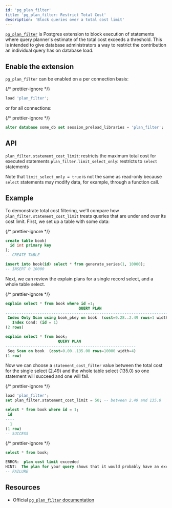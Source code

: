 ```yaml
---
id: 'pg_plan_filter'
title: 'pg_plan_filter: Restrict Total Cost'
description: 'Block queries over a total cost limit'
---
```


[`pg_plan_filter`](https://github.com/pgexperts/pg_plan_filter) is Postgres extension to block execution of statements where query planner's estimate of the total cost exceeds a threshold. This is intended to give database administrators a way to restrict the contribution an individual query has on database load.

## Enable the extension

`pg_plan_filter` can be enabled on a per connection basis:

{/* prettier-ignore */}
```sql
load 'plan_filter';
```

or for all connections:

{/* prettier-ignore */}
```sql
alter database some_db set session_preload_libraries = 'plan_filter';
```

## API

`plan_filter.statement_cost_limit`: restricts the maximum total cost for executed statements
`plan_filter.limit_select_only`: restricts to `select` statements

Note that `limit_select_only = true` is not the same as read-only because `select` statements may modify data, for example, through a function call.

## Example

To demonstrate total cost filtering, we'll compare how `plan_filter.statement_cost_limit` treats queries that are under and over its cost limit. First, we set up a table with some data:

{/* prettier-ignore */}
```sql
create table book(
  id int primary key
);
-- CREATE TABLE

insert into book(id) select * from generate_series(1, 10000);
-- INSERT 0 10000
```

Next, we can review the explain plans for a single record select, and a whole table select.

{/* prettier-ignore */}
```sql
explain select * from book where id =1;
                                QUERY PLAN
---------------------------------------------------------------------------
 Index Only Scan using book_pkey on book  (cost=0.28..2.49 rows=1 width=4)
   Index Cond: (id = 1)
(2 rows)

explain select * from book;
                       QUERY PLAN
---------------------------------------------------------
 Seq Scan on book  (cost=0.00..135.00 rows=10000 width=4)
(1 row)
```

Now we can choose a `statement_cost_filter` value between the total cost for the single select (2.49) and the whole table select (135.0) so one statement will succeed and one will fail.

{/* prettier-ignore */}
```sql
load 'plan_filter';
set plan_filter.statement_cost_limit = 50; -- between 2.49 and 135.0

select * from book where id = 1;
 id
----
  1
(1 row)
-- SUCCESS
```

{/* prettier-ignore */}
```sql
select * from book;

ERROR:  plan cost limit exceeded
HINT:  The plan for your query shows that it would probably have an excessive run time. This may be due to a logic error in the SQL, or it maybe just a very costly query. Rewrite your query or increase the configuration parameter "plan_filter.statement_cost_limit".
-- FAILURE
```

## Resources

- Official [`pg_plan_filter` documentation](https://github.com/pgexperts/pg_plan_filter)
